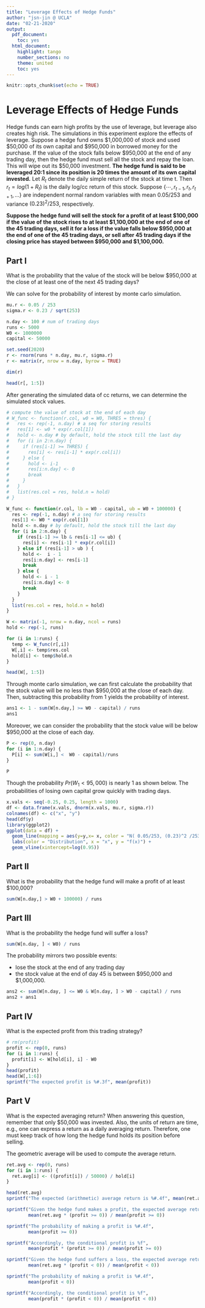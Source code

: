 ```yaml
---
title: "Leverage Effects of Hedge Funds"
author: "jsn-jin @ UCLA"
date: "02-21-2020"
output:
  pdf_document:
    toc: yes
  html_document:
    highlight: tango
    number_sections: no
    theme: united
    toc: yes
---
```


```r
knitr::opts_chunk$set(echo = TRUE)
```

# Leverage Effects of Hedge Funds

Hedge funds can earn high profits by the use of leverage, but leverage also creates high risk. The simulations in this experiment explore the effects of leverage. Suppose a hedge fund owns \$1,000,000 of stock and used \$50,000 of its own capital and \$950,000 in borrowed money for the purchase. If the value of the stock falls below \$950,000 at the end of any trading day, then the
hedge fund must sell all the stock and repay the loan. This will wipe out its \$50,000 investment. **The hedge fund is said to be leveraged 20:1 since its position is 20 times the amount of its own capital invested.** Let $R_t$ denote the daily simple return of the stock at time t. Then $r_t = log(1 + R_t)$ is the daily log/cc return of this stock. Suppose $\{\cdots, r_{t-1}, r_t, r_{t+1}, \dots\}$ are independent normal random variables with mean 0.05/253 and variance $(0.23)^2 /253$, respectively.

**Suppose the hedge fund will sell the stock for a profit of at least \$100,000 if the value of the stock rises to at least \$1,100,000 at the end of one of the 45 trading days, sell it for a loss if the value falls below \$950,000 at the end of one of the 45 trading days, or sell after 45 trading days if the closing price has stayed between \$950,000 and \$1,100,000.**

## Part I

What is the probability that the value of the stock will be below
\$950,000 at the close of at least one of the next 45 trading days?

We can solve for the probability of interest by monte carlo simulation.

```r
mu.r <- 0.05 / 253
sigma.r <- 0.23 / sqrt(253)

n.day <- 100 # num of trading days
runs <- 5000
W0 <- 1000000
capital <- 50000

set.seed(2020)
r <- rnorm(runs * n.day, mu.r, sigma.r)
r <- matrix(r, nrow = n.day, byrow = TRUE)

dim(r)

head(r[, 1:5])
```

After generating the simulated data of cc returns, we can determine the simulated stock values.

```r
# compute the value of stock at the end of each day
# W_func <- function(r.col, w0 = W0, THRES = thres) {
#   res <- rep(-1, n.day) # a seq for storing results
#   res[1] <- w0 * exp(r.col[1])
#   hold <- n.day # by default, hold the stock till the last day
#   for (i in 2:n.day) {
#     if (res[i-1] >= THRES) {
#       res[i] <- res[i-1] * exp(r.col[i]) 
#     } else {
#       hold <- i-1
#       res[i:n.day] <- 0
#       break
#     }
#   }
#   list(res.col = res, hold.n = hold)
# }

W_func <- function(r.col, lb = W0 - capital, ub = W0 + 100000) {
  res <- rep(-1, n.day) # a seq for storing results
  res[1] <- W0 * exp(r.col[1])
  hold <- n.day # by default, hold the stock till the last day
  for (i in 2:n.day) {
    if (res[i-1] >= lb & res[i-1] <= ub) {
      res[i] <- res[i-1] * exp(r.col[i]) 
    } else if (res[i-1] > ub ) {
      hold <-  i - 1
      res[i:n.day] <- res[i-1]
      break
    } else {
      hold <- i - 1
      res[i:n.day] <- 0
      break
    }
  }
  list(res.col = res, hold.n = hold)
}

W <- matrix(-1, nrow = n.day, ncol = runs)
hold <- rep(-1, runs)

for (i in 1:runs) {
  temp <- W_func(r[,i])
  W[,i] <- temp$res.col
  hold[i] <- temp$hold.n
}

head(W[, 1:5])
```

Through monte carlo simulation, we can first calculate the probability that the stock value will be no less than \$950,000 at the close of each day. Then, subtracting this probability from 1 yields the probability of interest.
    
```r
ans1 <- 1 - sum(W[n.day,] >= W0 - capital) / runs
ans1
```

Moreover, we can consider the probability that the stock value will be below \$950,000 at the close of each day. 

```r
P <- rep(0, n.day)
for (i in 1:n.day) {
  P[i] <- sum(W[i,] <  W0 - capital)/runs
}

P
```

Though the probability $Pr(W_1 < 95,000)$ is nearly 1 as shown below. The probabilities of losing own capital grow quickly with trading days.

```r
x.vals <- seq(-0.25, 0.25, length = 1000)
df <- data.frame(x.vals, dnorm(x.vals, mu.r, sigma.r))
colnames(df) <- c("x", "y")
head(df$y)
library(ggplot2)
ggplot(data = df) + 
  geom_line(mapping = aes(y=y,x= x, color = "N( 0.05/253, (0.23)^2 /253)"), size = 1) + 
  labs(color = "Distribution", x = "x", y = "f(x)") +
  geom_vline(xintercept=log(0.95))
```


## Part II

What is the probability that the hedge fund will make a profit of at least \$100,000?

```r
sum(W[n.day,] > W0 + 100000) / runs
```


## Part III

What is the probability the hedge fund will suffer a loss?

```r
sum(W[n.day, ] < W0) / runs
```

The probability mirrors two possible events:
  
  - lose the stock at the end of any trading day
  - the stock value at the end of day 45 is between \$950,000 and \$1,000,000.

```r
ans2 <- sum(W[n.day, ] <= W0 & W[n.day, ] > W0 - capital) / runs
ans2 + ans1
```


## Part IV

What is the expected profit from this trading strategy?

```r
# rm(profit)
profit <- rep(0, runs)
for (i in 1:runs) {
  profit[i] <- W[hold[i], i] - W0
}
head(profit)
head(W[,1:6])
sprintf("The expected profit is %#.3f", mean(profit))
```


## Part V

What is the expected averaging return? When answering this question, remember that only \$50,000 was invested. Also, the units of return are time, e.g., one can express a return as a daily averaging return. Therefore, one must keep track of how long the hedge fund holds its position before selling.

The geometric average will be used to compute the average return.

```r
ret.avg <- rep(0, runs)
for (i in 1:runs) {
  ret.avg[i] <- ((profit[i]) / 50000) / hold[i]
}

head(ret.avg)
sprintf("The expected (arithmetic) average return is %#.4f", mean(ret.avg))

sprintf("Given the hedge fund makes a profit, the expected average return is %#.4f", 
        mean(ret.avg * (profit >= 0)) / mean(profit >= 0))

sprintf("The probability of making a profit is %#.4f", 
        mean(profit >= 0))

sprintf("Accordingly, the conditional profit is %f", 
        mean(profit * (profit >= 0)) / mean(profit >= 0))

sprintf("Given the hedge fund suffers a loss, the expected average return is %#.4f", 
        mean(ret.avg * (profit < 0)) / mean(profit < 0))

sprintf("The probability of making a profit is %#.4f",
        mean(profit < 0))

sprintf("Accordingly, the conditional profit is %f", 
        mean(profit * (profit < 0)) / mean(profit < 0))
```


